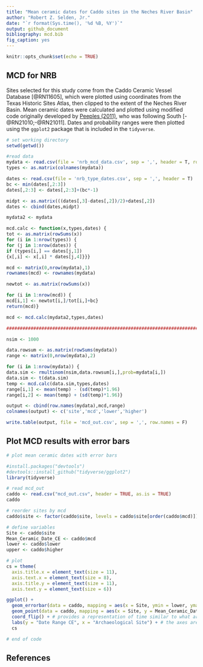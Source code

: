 ```yaml
---
title: "Mean ceramic dates for Caddo sites in the Neches River Basin"
author: "Robert Z. Selden, Jr."
date: "`r format(Sys.time(), '%d %B, %Y')`"
output: github_document
bibliography: mcd.bib
fig_caption: yes
---
```


```r
knitr::opts_chunk$set(echo = TRUE)
```

## MCD for NRB

Sites selected for this study come from the Caddo Ceramic Vessel Database [@RN11605], which were plotted using coordinates from the Texas Historic Sites Atlas, then clipped to the extent of the Neches River Basin. Mean ceramic dates were calculated and plotted using modified code originally developed by [Peeples (2011)](http://www.mattpeeples.net/mcd.html), who was following South [-@RN21010;-@RN21011]. Dates and probability ranges were then plotted using the `ggplot2` package that is included in the `tidyverse`.

```r
# set working directory
setwd(getwd())

#read data
mydata <- read.csv(file = 'nrb_mcd_data.csv', sep = ',', header = T, row.names = 1)
types <- as.matrix(colnames(mydata))

dates <- read.csv(file = 'nrb_type_dates.csv', sep = ',', header = T)
bc <- min(dates[,2:3])
dates[,2:3] <- dates[,2:3]+(bc*-1)

midpt <- as.matrix(((dates[,3]-dates[,2])/2)+dates[,2])
dates <- cbind(dates,midpt)

mydata2 <- mydata

mcd.calc <- function(x,types,dates) {
tot <- as.matrix(rowSums(x))
for (i in 1:nrow(types)) {
for (j in 1:nrow(dates)) {
if (types[i,] == dates[j,1]) 
{x[,i] <- x[,i] * dates[j,4]}}}

mcd <- matrix(0,nrow(mydata),1)
rownames(mcd) <- rownames(mydata)

newtot <- as.matrix(rowSums(x))

for (i in 1:nrow(mcd)) {
mcd[i,1] <- newtot[i,]/tot[i,]+bc}
return(mcd)}

mcd <- mcd.calc(mydata2,types,dates)

###############################################################################

nsim <- 1000

data.rowsum <- as.matrix(rowSums(mydata))
range <- matrix(0,nrow(mydata),2)

for (i in 1:nrow(mydata)) {
data.sim <- rmultinom(nsim,data.rowsum[i,],prob=mydata[i,])
data.sim <- t(data.sim)
temp <- mcd.calc(data.sim,types,dates)
range[i,1] <- mean(temp) - (sd(temp)*1.96)
range[i,2] <- mean(temp) + (sd(temp)*1.96)}

output <- cbind(row.names(mydata),mcd,range)
colnames(output) <- c('site','mcd','lower','higher')

write.table(output, file = 'mcd_out.csv', sep = ',', row.names = F)
```

## Plot MCD results with error bars

```r
# plot mean ceramic dates with error bars

#install.packages("devtools")
#devtools::install_github("tidyverse/ggplot2")
library(tidyverse)

# read mcd_out
caddo <- read.csv("mcd_out.csv", header = TRUE, as.is = TRUE)
caddo

# reorder sites by mcd
caddo$site <- factor(caddo$site, levels = caddo$site[order(caddo$mcd)])

# define variables
Site <- caddo$site
Mean_Ceramic_Date_CE <- caddo$mcd
lower <- caddo$lower
upper <- caddo$higher

# plot
cs = theme(
  axis.title.x = element_text(size = 11),
  axis.text.x = element_text(size = 8),
  axis.title.y = element_text(size = 11),
  axis.text.y = element_text(size = 6))

ggplot() +
  geom_errorbar(data = caddo, mapping = aes(x = Site, ymin = lower, ymax = upper), width = 0.2, size = 1, colour = "gray") +
  geom_point(data = caddo, mapping = aes(x = Site, y = Mean_Ceramic_Date_CE), size = 2, shape = 21, fill = "white") +
  coord_flip() + # provides a representation of time similar to what archaeologists are used to seeing
  labs(y = "Date Range CE", x = "Archaeological Site") + # the axes are flipped, so x = y and y = x
  cs

# end of code
```

## References
